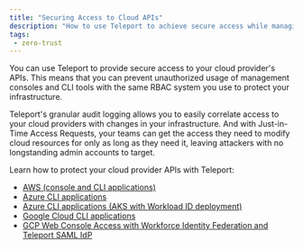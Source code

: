 ```yaml
---
title: "Securing Access to Cloud APIs"
description: "How to use Teleport to achieve secure access while managing your cloud-based infrastructure."
tags:
 - zero-trust
---
```


You can use Teleport to provide secure access to your cloud provider's APIs.
This means that you can prevent unauthorized usage of management consoles and
CLI tools with the same RBAC system you use to protect your infrastructure.

Teleport's granular audit logging allows you to easily correlate access to
your cloud providers with changes in your infrastructure. And with Just-in-Time
Access Requests, your teams can get the access they need to modify cloud
resources for only as long as they need it, leaving attackers with no
longstanding admin accounts to target.

Learn how to protect your cloud provider APIs with Teleport:

- [AWS (console and CLI applications)](aws-console.mdx)
- [Azure CLI applications](azure.mdx)
- [Azure CLI applications (AKS with Workload ID deployment)](azure-aks-workload-id.mdx)
- [Google Cloud CLI applications](google-cloud.mdx)
- [GCP Web Console Access with Workforce Identity Federation and Teleport SAML IdP](../../../identity-governance/idps/saml-gcp-workforce-identity-federation.mdx)



